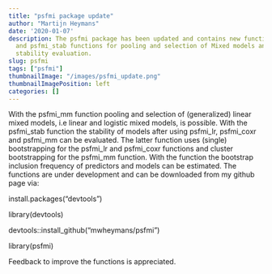 ```yaml
---
title: "psfmi package update"
author: "Martijn Heymans"
date: '2020-01-07'
description: The psfmi package has been updated and contains new functions, the psfmi_mm
  and psfmi_stab functions for pooling and selection of Mixed models and for model
  stability evaluation.
slug: psfmi
tags: ["psfmi"]
thumbnailImage: "/images/psfmi_update.png"
thumbnailImagePosition: left
categories: []
---
```


With the psfmi_mm function pooling and selection of (generalized) linear mixed models, i.e linear and logistic mixed models, is possible. With the psfmi_stab function the stability of models after using psfmi_lr, psfmi_coxr and psfmi_mm can be evaluated. The latter function uses (single) bootstrapping for the psfmi_lr and psfmi_coxr functions and cluster bootstrapping for the psfmi_mm function. With the function the bootstrap inclusion frequency of predictors and models can be estimated. The functions are under development and can be downloaded from my github page via:

install.packages("devtools")

library(devtools)

devtools::install_github("mwheymans/psfmi")

library(psfmi)

Feedback to improve the functions is appreciated.

